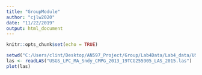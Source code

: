 ```yaml
---
title: "GroupModule"
author: "cjlw2020"
date: "11/22/2019"
output: html_document
---
```


```r
knitr::opts_chunk$set(echo = TRUE)
```

```r
setwd("C:/Users/clint/Desktop/AN597_Project/Group/Lab4Data/Lab4_data/USGS_LPC_MA_Sndy_CMPG_2013_19TCG255905_LAS_2015")
las <- readLAS("USGS_LPC_MA_Sndy_CMPG_2013_19TCG255905_LAS_2015.las")
plot(las)
```


